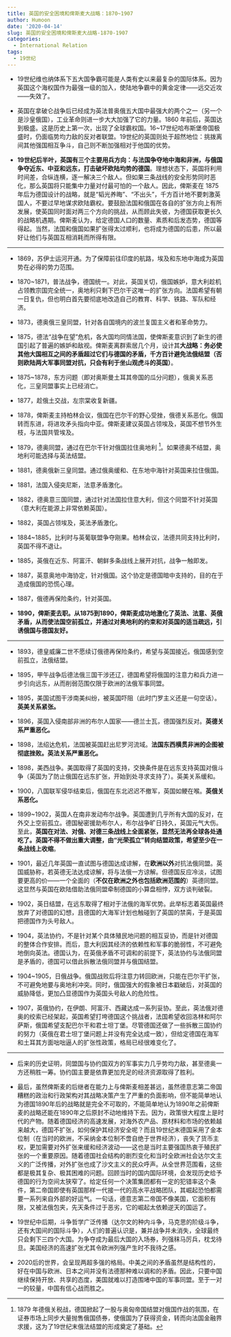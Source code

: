 ```yaml
---
title: 英国的安全困境和俾斯麦大战略：1870~1907
author: Humoon
date: '2020-04-14'
slug: 英国的安全困境和俾斯麦大战略-1870-1907
categories:
  - International Relation
tags:
  - 19世纪
---
```



- 19世纪维也纳体系下五大国争霸可能是人类有史以来最复杂的国际体系。因为英国这个海权国作为最强一级的加入，使陆地争霸中的黄金定律——远交近攻——失效了。

- 英国在拿破仑战争后已经成为英法普奥俄五大国中最强大的两个之一（另一个是沙皇俄国），工业革命则进一步大大加强了它的力量。1860 年前后，英国达到极盛。这是历史上第一次，出现了全球霸权国。16~17世纪哈布斯堡帝国极盛时，仍面临势均力敌的反对者联盟。19世纪的英国则处于超然地位：挑拨离间其他强国相互争斗，自己则不断加强相对于他国的优势。

- **19世纪后半叶，英国有三个主要用兵方向：与法国争夺地中海和非洲，与俄国争夺近东、中亚和远东，打击破坏欧陆均势的德国**。理想状态下，英国将利用时间差，合纵连横，逐一解决三个敌人。但如果三条战线的安全形势同时恶化，那么英国将只能集中力量对付最可怕的一个敌人。因此，俾斯麦在 1875 年后为德国设计的战略，就是“韬光养晦”、“不出头”，千方百计地不要刺激英国人，不要过早地谋求欧陆霸权。要鼓励法国和俄国在各自的扩张方向上有所发展，使英国同时面对两三个方向的挑战，从而顾此失彼，为德国获取更长久的战略机遇期。俾斯麦认为，给定德国人口的数量、素质和后发态势，德国等得起。当然，法国和俄国如果扩张得太过顺利，也将成为德国的后患，所以最好让他们与英国互相消耗而所得有限。

---

- 1869，苏伊士运河开通。为了保障前往印度的航路，埃及和东地中海成为英国势在必得的势力范围。

- 1870~1871，普法战争，德国统一。对此，英国关切，俄国嫉妒，意大利趁机占领教宗国完全统一，奥地利只剩下巴尔干这唯一的扩张方向。法国希望有朝一日复仇，但也明白首先要彻底地改造自己的教育、科学、铁路、军队和经济。

- 1873，德奥俄三皇同盟，针对各自国境内的波兰复国主义者和革命势力。

- 1875，德法“战争在望”危机，各大国均同情法国，使俾斯麦意识到了新生的德国引起了普遍的嫉妒和敌视。俾斯麦离群索居几个月，设计其**大战略：务必使其他大国相互之间的矛盾超过它们与德国的矛盾，千方百计避免法俄结盟（否则欧陆两大军事同盟对抗，只会有利于坐山观虎斗的英国）**。

- 1875~1878，东方问题（即对奥斯曼土耳其帝国的瓜分问题），俄奥关系恶化，三皇同盟事实上已经消亡。

- 1877，趁俄土交战，左宗棠收复新疆。

- 1878，俾斯麦主持柏林会议，俄国在巴尔干的野心受挫，俄德关系恶化。俄国转而东进，将进攻矛头指向中亚。俾斯麦建议英国占领埃及，英国不想节外生枝，与法国共管埃及。

- 1879，德奥同盟，通过在巴尔干针对俄国拉住奥地利 ^[1879 年德俄关税战，德国掀起了一股与奥匈帝国结盟对俄国作战的氛围，在证券市场上同步大量抛售俄国债券，使俄国为了获得资金，转而向法国金融界求援，这为了19世纪末俄法结盟的形成奠定了基础。]。如果德奥不结盟，奥地利可能选择与英法结盟。

- 1881，德奥俄新三皇同盟。通过俄奥缓和、在东地中海针对英国来拉住俄国。

- 1881，法国入侵突尼斯，法意矛盾激化。

- 1882，德奥意三国同盟，通过针对法国拉住意大利，但这个同盟不针对英国（意大利在能源上非常依赖英国）。

- 1882，英国占领埃及，英法矛盾激化。

- 1884~1885，比利时与英葡联盟争夺刚果。柏林会议，法德共同支持比利时，英国不得不退让。

- 1885，英俄在近东、阿富汗、朝鲜多条战线上展开对抗，战争一触即发。

- 1887，英意奥地中海协定，针对俄国。这个协定是德国暗中支持的，目的在于造成俄国的恐慌心理。

- 1887，俄德再保险条约，针对英国。

- **1890，俾斯麦去职。从1875到1890，俾斯麦成功地激化了英法、法意、英俄矛盾，从而使法国空前孤立，并通过对奥地利的约束和对英国的适当疏远，引诱俄国与德国友好。**

---

- 1893，德皇威廉二世不愿续订俄德再保险条约，希望与英国接近。俄国感到空前孤立，法俄结盟。

- 1895，甲午战争后德法俄三国干涉还辽，德国希望将俄国的注意力和兵力进一步引向远东，从而削弱范围仅限于欧洲的法俄军事同盟。

- 1895，美国试图干涉南美纠纷，被英国吓阻（此时门罗主义还是一句空话）。**英美关系紧张。**

- 1896，英国入侵南部非洲的布尔人国家——德兰士瓦，德国强烈反对。**英德关系严重恶化。**

- 1898，法绍达危机，法国被英国赶出尼罗河流域。**法国东西横贯非洲的企图被彻底挫败。英法关系严重恶化。**

- 1898，美西战争。美国取得了英国的支持，交换条件是在远东支持英国对俄斗争（英国为了防止俄国在远东扩张，开始到处寻求支持了）。英美关系缓和。

- 1900，八国联军侵华结束后，俄国在东北迟迟不撤军，英国如鲠在喉。**英俄关系恶化。**

- 1899~1902，英国人在南非发动布尔战争。英国遭到几乎所有大国的反对，在外交上空前孤立。德国秘密援助布尔人，布尔战争旷日持久，英国元气大伤。至此，**英国在对法、对俄、对德三条战线上全面紧张，显然无法再全球各处通吃了。英国不得不做出重大调整，由“光荣孤立”转向结盟政策，希望至少在一条战线上收缩**。

- 1901，最近几年英国一直试图与德国达成谅解，在**欧洲以外**对抗法俄同盟。英国威胁称，若英德无法达成谅解，将与法俄一方谅解。但德国反应冷淡，试图要更高的价——一个全面的（**不仅在欧洲之外也包括欧洲范围的**）英德同盟。这显然与英国在欧陆借助法俄同盟牵制德国的小算盘相悖，双方谈判破裂。

- 1902，英日结盟，在远东取得了相对于法俄的海军优势。此举标志着英国最终放弃了对德国的幻想，且德国的大海军计划也触碰到了英国的禁脔，于是英国把德国作为头号敌人。

- 1904，英法协约，不是针对某个具体殖民地问题的相互妥协，而是针对德国的整体合作安排。而后，意大利因其经济的依赖性和军事的脆弱性，不可避免地倒向英法。德国认为，在英俄矛盾不可调和的前提下，英法协约与法俄同盟是矛盾的，德国可以借此拆散法俄同盟并与俄国结盟。

- 1904~1905，日俄战争。俄国战败后将注意力转回欧洲，只能在巴尔干扩张，不可避免地要与奥地利冲突。同时，俄国强大的假象被日本戳破后，对英国的威胁降低，更加凸显德国作为英国头号敌人的危险性。

- 1907，英俄协约，在伊朗、阿富汗、西藏达成一系列妥协。至此，英法俄对德奥的绞索已经架起，英国希望打垮德国这个挑战者，法国希望收回洛林和阿尔萨斯，俄国希望支配巴尔干和君士坦丁堡。尽管德国还做了一些拆散三国协约的努力（英俄在君士坦丁堡问题上并没有完全达成一致），但给定德国在海军和土耳其方面咄咄逼人的扩张性政策，格局已经很难变化了。

---

- 后来的历史证明，同盟国与协约国双方的军事实力几乎势均力敌，甚至德奥一方还稍胜一筹。协约国主要是依靠更加充足的经济资源取得了胜利。

- 最后，虽然俾斯麦的后继者在能力上与俾斯麦相差甚远，虽然德意志第二帝国糟糕的政治和行政架构对其战略决策产生了严重的负面影响，但不能简单地认为德国1890年后的战略就是完全不可取的，不能简单地认为1890年之前俾斯麦的战略还能在1890年之后原封不动地维持下去。因为，政策很大程度上是时代的产物。随着德国经济的高速发展，对海外农产品、原材料和市场的依赖越来越大，德国不扩张，如何保护其经济安全呢？而且19世纪末德国采用了金本位制（在当时的欧洲，不采纳金本位制不啻自绝于世界经济），丧失了货币主权，更加需要对外扩张来缓和经济波动——这也是当时主要强国热衷于殖民扩张的一个重要原因。随着德国社会结构的剧烈变化和当时全欧洲社会达尔文主义的广泛传播，对外扩张也成了沙文主义的民众呼声。从全世界范围看，这些都是极其复杂、极其困难的问题。回顾当时的国内国际环境，会发现历史给予德国的行为空间太狭窄了。给定任何一个决策集团都有一定的犯错率这个条件，第二帝国即使有英国那样一代接一代的高水平战略团队，其崛起恐怕都需要一系列来自外部的好运气。一句话，德意志第二帝国不像美国，它面积有限，又被法俄包夹，先天条件过于恶劣，它的崛起太依赖逆天的国运了。

- 19世纪中后期，斗争哲学广泛传播（达尔文的种内斗争，马克思的阶级斗争，还有大国间的国际斗争），人们的普遍认识是，兼并战争并未消失，全球最终只会剩下三四个大国。为争夺成为最后大国的入场券，列强秣马厉兵，枕戈待旦。美国经济的高速扩张尤其令欧洲列强产生时不我待之感。

- 2020后的世界，会呈现两超多强的格局。中美之间的矛盾虽然是结构性的，好在中国与欧洲、日本之间并没有法德那种难以调和的矛盾。因此，只要中国继续保持开放、共享的态度，美国就难以打造围堵中国的军事同盟。至于一对一的较量，中国有信心战而胜之。
